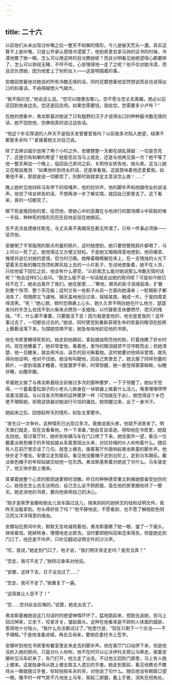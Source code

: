 ```yaml
---
---
---
```

title: 二十六
---




以前他们从未出现过吵嘴之后一整天不和解的情形。今儿是破天荒头一遭。其实这算不上是吵嘴，只是公开承认感情冷漠罢了。他到房里去拿马驹的证书的时候，冷漠地瞥了她一眼，怎么可以用这样的目光瞧她呢？而且分明看见她绝望得心都要碎了，怎么可以熟视无睹，不哼不哈，心安理得地一走了之呢？他不仅对她冷漠，而且还仇恨她，因为他爱上了别的女人——这是明摆着的事。

安娜回想着他对她说的所有冷酷无情的话，同时还臆想着他显然想说而且也说得出口的刻毒话，不由得越想火气越大。

“我不阻拦您，”他会这么说。“您可以随便去哪儿。您不愿与您丈夫离婚，想必以后还回到他身边去。您还是回去吧。如果您需要钱，我给您。您需要多少卢布？”

在她的想象中，弗龙斯基对她说了只有粗野的汉子才说得出口的种种最冷酷无情的话，她不饶恕他，仿佛他真的说过这些话。

“他这个朴实厚道的人昨天不是指天发誓要爱我吗？以前我多次陷入绝望，结果不都是多余吗？”紧接着她又对自己说。

除了去拜访威尔逊用了两个小时之外，安娜整整一天都在胡乱猜疑：一切是否完了，还是仍有和解的希望？她是否应当马上就走，还是与他再见面一次？她干等了他一整天再加一个晚上，临回自己房间之前，关照侍女转告他，她头疼。这当儿她又在暗自推测：“如果他听到侍女的话，还是来看我，这就意味着他还爱着我。如果他不来，那就是说一切都完了，到那时我就拿定主意该怎么做！……”

晚上她听见他四轮马车停下的吱嘎声，他的拉铃声，他的脚步声和他跟侍女的说话声。他信了侍女转告的话，不想再进一步了解实情，就回自己房里去了。这下看来，真的一切都完了。

眼下死是挽回他的爱，惩罚他，使她心中的恶魔在与他进行的那场搏斗中获胜的唯一手段，种种死的情形历历在目地呈现在她眼前。

去不去沃兹德维任斯克，与丈夫离不离婚现在都无所谓了。只有一件事必须做——惩罚他。

安娜倒了平常服用的那点剂量的鸦片，这时她想到，她只要把整瓶鸦片都喝了，马上可以一死了之。她觉得这又方便又轻松，于是她又暗暗得意地想到，他将痛苦、悔恨并追忆对她的爱情，但为时已晚。她睁着眼睛躺在床上，在一支残烛的火光下望着天花板的雕花饰顶和屏风投上去的一小片影子，生动地想象着，她不在人世，只给他留下回忆之后，他会有什么感受。“以前我怎么能对她说那么冷酷无情的话呢？”他会这样扪心自问。“我怎么能不说一句话就走出她的房间呢？可是如今她已经不在了。她永远离开了我们。她在那里……”蓦地，屏风的影子摇晃起来，扩散到整个饰顶、整个天花板；这时又有一些影子从另一方面向她涌来；一眨眼影子都消失了，但随即又飞速地、铺天盖地地压过来，摇摇晃晃，融成一片，于是四周变得漆黑。“死！”她心想。顿时恐惧袭上心头，她久久弄不明白她在什么地方，瑟瑟发抖的手怎么也找不到火柴来点燃另一支蜡烛，以代替那支快要燃尽、熄灭的残烛。“不，什么都不重要，只要能活下去！因为我是爱他的，他也是爱我的！这件事过去了，一切都会过去的，”她说，同时感觉到重新获得生命的惊喜的眼泪在脸颊上簌簌滚落下来。为摆脱惊惧不安，她急匆匆地赶往他的书房。

他在书房里睡得死死的。她走到他跟前，拿起蜡烛照亮他的脸，盯着他瞧了好长时间。现在他睡着了，她非常爱他，看着他，爱怜的眼泪就禁不住夺眶而出；但她清楚，他一旦醒来，就会用冷淡、自负的目光瞅着她。这时她要对他倾诉爱情，就先得向他证明，他对不住她。她没有叫醒他，回自己房里去了。她又服了同样剂量的鸦片，一直到凌晨才睡着，但是噩梦不断，时常惊醒，她一直觉得蒙蒙眬眬，似睡非睡，似醒非醒。

早晨她又做了与弗龙斯基结合前做过多次的那种噩梦，一下子惊醒了。她似乎觉得，一个蓄着蓬松胡子的小老头儿俯身在一块铁器上做着什么活儿，嘴里哩哩啰啰说着法国话。与以往各次所做的这种噩梦一样（可怕就在于此），她觉得这个乡巴佬不理睬她，却用这铁器对她进行可怕的骚扰。她惊醒过来，出了一身冷汗。

她起床之后，回想起昨天的情形，如坠五里雾中。

“发生过一次争吵。这种情形已出现过多次。我推说我头疼，他就不进房来了。明天我们就走，现在去看看他，作一下准备，”她自言自语道。得知他在书房里，她就去找他。穿过客厅时，她听到有辆马车在门口停了下来。她往窗外一望，看见一位戴着淡紫色帽子的年轻姑娘从车窗里探出头来，对拉铃绳的仆人吩咐着什么。随后有人在前厅里交谈了几句，就登上楼去，接着客厅外面响起弗龙斯基的脚步声。他快步走下楼去。安娜又走到窗前。看见他没戴帽子走到台阶上，走到马车跟前。戴淡紫色帽子的年轻姑娘交给他一包东西。弗龙斯基笑着对她说了句什么。马车驶走了，他又快步跑上楼来。

笼罩着她整个心灵的那团迷雾顿时消散。昨日的种种感受重又刺痛她那备受创伤的心。她现在怎么也无法明白，自己怎么会不顾颜面，竟在他的房里跟他待了一整天。她走进他的书房，要向他表明自己的决心。

“刚才是索罗金娜和她女儿坐车路过这儿，捎来妈妈托她转交的钱和证明文件。我昨天没能拿到。你头疼好些了吗？”他平静地说，不愿看到、也不愿了解她脸色阴沉而又洋洋得意的缘由。

安娜站在房间中央，默默无言地凝视着他。弗龙斯基瞧了她一眼，皱了一下眉头，继续看信。她掉转身，慢慢地走出房去。当时要把她叫回来还来得及，但是她走到门口了，他还是不作声，只听见翻动证明文件的沙沙声。

“哎，我说，”她走到门口了，他才说，“我们明天肯定走吗？是否当真？”

“您走，我可不走了，”她转过身来对他说。

“安娜，这样下去，日子没法过了……”

“您走，我可不走了，”她重复了一遍。

“这简直让人受不了！”

“您……您对此会后悔的，”说罢，她走出去了。

弗龙斯基被她说这几句话时的绝望神情吓坏了，猛地跳起来，想跑去追她，但马上回过神来，又坐下，咬紧牙关，皱起眉头。这种在他看来是不顾别人体面的威胁，惹得他十分恼火。“我什么办法都试过了，”他思忖道，“现在只剩下一个办法——不予理睬。”于是他准备进城，再去见母亲，要她在委托书上签字。

安娜听到他在书房里和餐室里走来走去的脚步声。他在客厅门口站停下来，但是他没折入她的房间，只是对仆人吩咐，他不在时可以让沃伊托夫把公马牵走。接着安娜听见马车赶来了，车门打开，他又走了出去。不过他又回到门廊里，马上有人跑上楼来。这是贴身侍从跑上楼去取主人遗忘的手套。她走到窗前，看见他瞧也不瞧侍从一眼就接过手套，轻轻拍拍车夫的背，对他说了句什么。随后他没有朝窗口望一眼，像平时一样气势不凡地坐上马车，架起二郎腿，戴上手套，消失在拐角处。